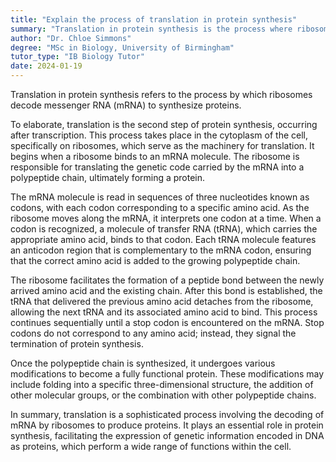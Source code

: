 ```yaml
---
title: "Explain the process of translation in protein synthesis"
summary: "Translation in protein synthesis is the process where ribosomes decode messenger RNA (mRNA) into a protein."
author: "Dr. Chloe Simmons"
degree: "MSc in Biology, University of Birmingham"
tutor_type: "IB Biology Tutor"
date: 2024-01-19
---
```


Translation in protein synthesis refers to the process by which ribosomes decode messenger RNA (mRNA) to synthesize proteins.

To elaborate, translation is the second step of protein synthesis, occurring after transcription. This process takes place in the cytoplasm of the cell, specifically on ribosomes, which serve as the machinery for translation. It begins when a ribosome binds to an mRNA molecule. The ribosome is responsible for translating the genetic code carried by the mRNA into a polypeptide chain, ultimately forming a protein.

The mRNA molecule is read in sequences of three nucleotides known as codons, with each codon corresponding to a specific amino acid. As the ribosome moves along the mRNA, it interprets one codon at a time. When a codon is recognized, a molecule of transfer RNA (tRNA), which carries the appropriate amino acid, binds to that codon. Each tRNA molecule features an anticodon region that is complementary to the mRNA codon, ensuring that the correct amino acid is added to the growing polypeptide chain.

The ribosome facilitates the formation of a peptide bond between the newly arrived amino acid and the existing chain. After this bond is established, the tRNA that delivered the previous amino acid detaches from the ribosome, allowing the next tRNA and its associated amino acid to bind. This process continues sequentially until a stop codon is encountered on the mRNA. Stop codons do not correspond to any amino acid; instead, they signal the termination of protein synthesis.

Once the polypeptide chain is synthesized, it undergoes various modifications to become a fully functional protein. These modifications may include folding into a specific three-dimensional structure, the addition of other molecular groups, or the combination with other polypeptide chains.

In summary, translation is a sophisticated process involving the decoding of mRNA by ribosomes to produce proteins. It plays an essential role in protein synthesis, facilitating the expression of genetic information encoded in DNA as proteins, which perform a wide range of functions within the cell.
    